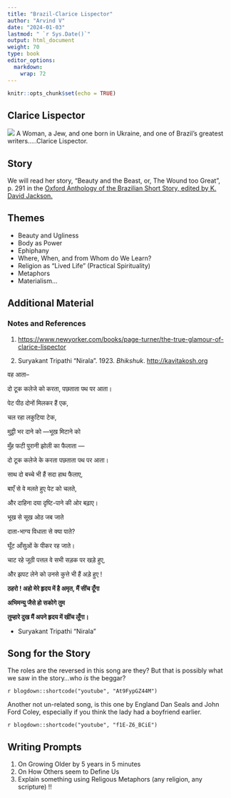 ```yaml
---
title: "Brazil-Clarice Lispector"
author: "Arvind V"
date: "2024-01-03"
lastmod: " `r Sys.Date()`"
output: html_document
weight: 70
type: book
editor_options: 
  markdown: 
    wrap: 72
---
```


```r
knitr::opts_chunk$set(echo = TRUE)
```

## Clarice Lispector

![](lossy-page1-682px-Clarice_Lispector,_1972.tif.jpg) A Woman, a Jew,
and one born in Ukraine, and one of Brazil's greatest
writers.....Clarice Lispector.

## Story

We will read her story, "Beauty and the Beast, or, The Wound too Great",
p. 291 in the <u>[Oxford Anthology of the Brazilian Short Story, edited
by K. David
Jackson](Oxford%20Anthology%20of%20the%20Brazilian%20Short%20St%20-%20Jackson,%20K.%20David.pdf).
</u>

## Themes

-   Beauty and Ugliness
-   Body as Power
-   Ephiphany
-   Where, When, and from Whom do We Learn?
-   Religion as "Lived Life" (Practical Spirituality)
-   Metaphors
-   Materialism...

## Additional Material

### Notes and References

1.  <https://www.newyorker.com/books/page-turner/the-true-glamour-of-clarice-lispector>

2.  Suryakant Tripathi "Nirala". 1923. *Bhikshuk*.
    <http://kavitakosh.org>

वह आता--

दो टूक कलेजे को करता, पछताता पथ पर आता।

पेट पीठ दोनों मिलकर हैं एक,

चल रहा लकुटिया टेक,

मुट्ठी भर दाने को —भूख मिटाने को

मुँह फटी पुरानी झोली का फैलाता —

दो टूक कलेजे के करता पछताता पथ पर आता।

साथ दो बच्चे भी हैं सदा हाथ फैलाए,

बाएँ से वे मलते हुए पेट को चलते,

और दाहिना दया दृष्टि-पाने की ओर बढ़ाए।

भूख से सूख ओठ जब जाते

दाता-भाग्य विधाता से क्या पाते?

घूँट आँसुओं के पीकर रह जाते।

चाट रहे जूठी पत्तल वे सभी सड़क पर खड़े हुए,

और झपट लेने को उनसे कुत्ते भी हैं अड़े हुए !

**ठहरो ! अहो मेरे हृदय में है अमृत, मैं सींच दूँगा**

**अभिमन्यु जैसे हो सकोगे तुम**

**तुम्हारे दुख मैं अपने हृदय में खींच लूँगा।**

-   Suryakant Tripathi "Nirala"

## Song for the Story

The roles are the reversed in this song are they? But that is possibly
what we saw in the story...who *is* the beggar?

`r blogdown::shortcode("youtube", "At9FypGZ44M")`


Another not un-related song, is this one by England Dan Seals and John Ford Coley, especially if you think the lady had a boyfriend earlier. 

`r blogdown::shortcode("youtube", "f1E-Z6_BCiE")`


## Writing Prompts

1.  On Growing Older by 5 years in 5 minutes
2.  On How Others seem to Define Us
3.  Explain something using Religous Metaphors (any religion, any scripture)
!!
